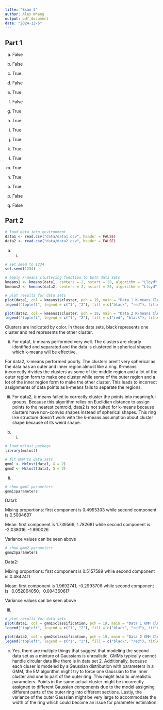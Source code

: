 ```yaml
---
title: "Exam 3"
author: Alex Whang
output: pdf_document
date: "2024-12-6"
---
```


## Part 1

a. False

b. False

c. True

d. False

e. True

f. False

g. True

h. True

i. True

j. True

k. True

l. True

m. True

n. True

o. True

p. False

q. False

## Part 2

```r
# load data into environment
data1 <- read.csv("data/data1.csv", header = FALSE)
data2 <- read.csv("data/data2.csv", header = FALSE)
```

a. i. 

```r
# set seed to 1234
set.seed(1234)

# apply k-means clustering function to both data sets
kmeans1 <- kmeans(data1, centers = 2, nstart = 20, algorithm = "Lloyd", iter.max = 100)
kmeans2 <- kmeans(data2, centers = 2, nstart = 20, algorithm = "Lloyd", iter.max = 100)

# plot results for data sets
plot(data1, col = kmeans1$cluster, pch = 19, main = "Data 1 K-means Clustering")
legend("topleft", legend = c("1", "2"), fill = c("black", "red"), title = "cluster")

plot(data2, col = kmeans1$cluster, pch = 19, main = "Data 2 K-means Clustering")
legend("topleft", legend = c("1", "2"), fill = c("red", "black"), title = "cluster")
```

Clusters are indicated by color. In these data sets, black represents one cluster and red represents the other cluster.

ii. For data1, k-means performed very well. The clusters are clearly identified and separated and the data is clustered in spherical shapes which k-means will be effective.

For data2, k-means performed poorly. The clusters aren't very spherical as the data has an outer and inner region almost like a ring. K-means incorrectly divides the clusters as some of the middle region and a lot of the outer region form to make one cluster while some of the outer region and a lot of the inner region form to make the other cluster. This leads to incorrect assignments of data points as k-means fails to separate the regions.

iii. For data2, k-means failed to correctly cluster the points into meaningful groups. Because this algorithm relies on Euclidian distance to assign points to the nearest centroid, data2 is not suited for k-means because clusters have non-convex shapes instead of spherical shapes. This ring like structure doesn't work with the k-means assumption about cluster shape because of its weird shape.

b. i. 

```r
# load mclust package
library(mclust)

# fit GMM to data sets
gmm1 <- Mclust(data1, G = 2)
gmm2 <- Mclust(data2, G = 2)
```

ii.

```r
# show gmm1 parameters
gmm1$parameters
```

Data1:

Mixing proportions: first component is 0.4995303 while second component is 0.5004697

Mean: first component is 1.739569, 1.782681 while second component is -2.038016, -1.990026

Variance values can be seen above

```r
# show gmm2 parameters
gmm2$parameters
```

Data2:

Mixing proportions: first component is 0.5157589 while second component is 0.4842411

Mean: first component is 1.9692741, -0.2993706 while second component is -0.052864050, -0.004360617

Variance values can be seen above

iii.

```r
# plot results for data sets
plot(data1, col = gmm1$classification, pch = 19, main = "Data 1 GMM Clustering")
legend("topleft", legend = c("1", "2"), fill = c("black", "red"), title = "cluster")

plot(data2, col = gmm2$classification, pch = 19, main = "Data 2 GMM Clustering")
legend("topleft", legend = c("1", "2"), fill = c("black", "red"), title = "cluster")
```

c. Yes, there are multiple things that suggest that modeling the second data set as a mixture of Gaussians is unrealistic. GMMs typically cannot handle circular data like there is in data set 2. Additionally, because each cluser is modeled by a Gaussian distribution with parameters in a GMM, the EM algorithm might try to force one Gaussian to the inner cluster and one to part of the outer ring. This might lead to unrealistic parameters. Points in the same actual cluster might be incorrectly assigned to different Gaussian components due to the model assigning different parts of the outer ring into different sections. Lastly, the variance of the outer Gaussian might be very large to accommodate the width of the ring which could become an issue for parameter estimation.